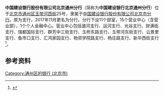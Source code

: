 {{Coord|type:landmark|display=title}}
{{Bank Financial Information
| name                          = 中国建设银行股份有限公司北京通州分行
| else_name                     = 
| logo                          = 
| logo_size                     = 
| logo_alt                      = 
| image                         = 
| full_name                     = 
| abbreviated_name              = 
| market_information            = 
| DDE                           = 
| CNAPS_code                    = 
| isin_code                     = 
| swift_code                    = 
| iban_code                     =
| ABA_Number                    =
| WKN_Number                    =
| CBRC_code                     =
| NACAO_code                    =
| OBU_swift_code                =
| finance_code_list             = 
| finance_code                  = 
| banktype                      =
| open_date                     = 
| closing_date                  =
| zip_code                      = 
| location                      = 北京市通州区玉带河西街25号
| slogan                        =
| key_people                    = 
| chairman                      =
| president                     =
| revenue                       =
| operating_income	        = 
| net_income    	        = 
| assets	                = 
| equity        	        =  
| capital        	        =  
| num_employees                 = 
| major_shareholder             = 
| subsid                        =
| homepage                      = 
| footnotes                     =
}}
'''中国建设银行股份有限公司北京通州分行'''（简称为'''中国建设银行北京通州分行'''）位于[[北京市|北京市]][[通州区_(北京市)|通州区]][[玉带河西街|玉带河西街]]25号，隶属于[[中国建设银行股份有限公司北京市分行|中国建设银行股份有限公司北京市分行]]。原为支行，2017年11月更名为分行。分行下设11个部室，15个营业中心（含营业部），1个个人金融中心。营业中心包括潞河支行、运河支行、光谷支行、财满街支行、瑞都国际支行、群芳中三街支行、玉桥东路支行、玉带河东街支行、云景里支行、鱼市口支行、汇鸿家园支行、物资学院路支行、杨庄路支行、新华西街支行<ref>{{cite web |author1=北京市通州区委党史办 |title=中国建设银行股份有限公司北京通州分行|url=http://www.bjtzh.gov.cn/bjtz/fzx/202007/1308332.shtml |accessdate=2021-03-07}}</ref>。
==参考资料==
{{reflist}}

[[Category:通州区的银行_(北京市)|Category:通州区的银行 (北京市)]]